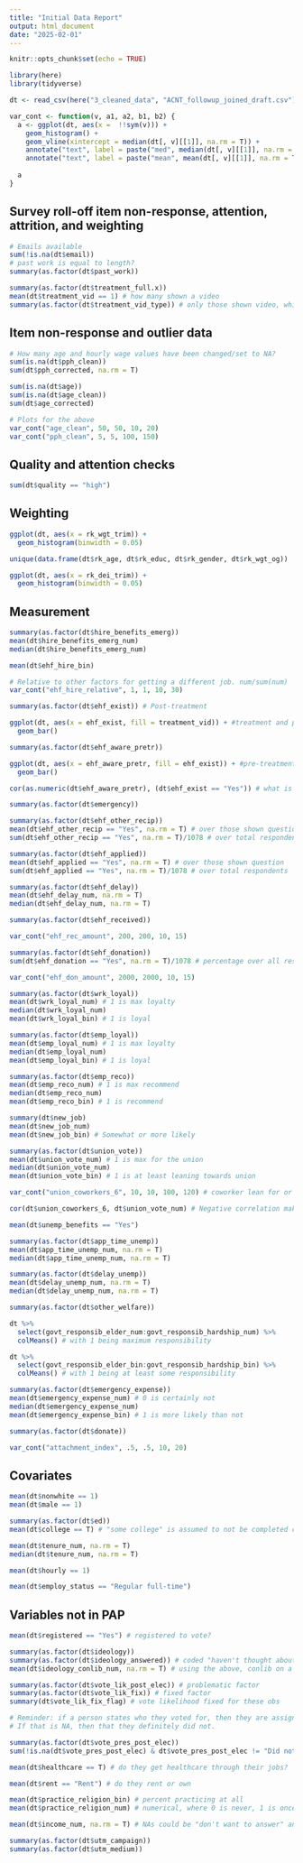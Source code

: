 ```yaml
---
title: "Initial Data Report"
output: html_document
date: "2025-02-01"
---
```


```r
knitr::opts_chunk$set(echo = TRUE)

library(here)
library(tidyverse)

dt <- read_csv(here("3_cleaned_data", "ACNT_followup_joined_draft.csv"))

var_cont <- function(v, a1, a2, b1, b2) {
  a <- ggplot(dt, aes(x =  !!sym(v))) +
    geom_histogram() +
    geom_vline(xintercept = median(dt[, v][[1]], na.rm = T)) +
    annotate("text", label = paste("med", median(dt[, v][[1]], na.rm = T)), x = a1, y = b1) +
    annotate("text", label = paste("mean", mean(dt[, v][[1]], na.rm = T)), x = a2, y = b2)
  
  a
}
```

## Survey roll-off item non-response, attention, attrition, and weighting

```r
# Emails available
sum(!is.na(dt$email))
# past work is equal to length?
summary(as.factor(dt$past_work))
```
```r
summary(as.factor(dt$treatment_full.x))
mean(dt$treatment_vid == 1) # how many shown a video
summary(as.factor(dt$treatment_vid_type)) # only those shown video, which one?
```



## Item non-response and outlier data

```r
# How many age and hourly wage values have been changed/set to NA?
sum(is.na(dt$pph_clean))
sum(dt$pph_corrected, na.rm = T)

sum(is.na(dt$age))
sum(is.na(dt$age_clean))
sum(dt$age_corrected)

# Plots for the above
var_cont("age_clean", 50, 50, 10, 20)
var_cont("pph_clean", 5, 5, 100, 150)
```

## Quality and attention checks

```r
sum(dt$quality == "high")
```
## Weighting

```r
ggplot(dt, aes(x = rk_wgt_trim)) +
  geom_histogram(binwidth = 0.05)

unique(data.frame(dt$rk_age, dt$rk_educ, dt$rk_gender, dt$rk_wgt_og))

ggplot(dt, aes(x = rk_dei_trim)) +
  geom_histogram(binwidth = 0.05)
```

## Measurement

```r
summary(as.factor(dt$hire_benefits_emerg))
mean(dt$hire_benefits_emerg_num)
median(dt$hire_benefits_emerg_num)

mean(dt$ehf_hire_bin)

# Relative to other factors for getting a different job. num/sum(num)
var_cont("ehf_hire_relative", 1, 1, 10, 30)
```
```r
summary(as.factor(dt$ehf_exist)) # Post-treatment

ggplot(dt, aes(x = ehf_exist, fill = treatment_vid)) + #treatment and post-treatment ehf existance
  geom_bar()
```

```r
summary(as.factor(dt$ehf_aware_pretr))

ggplot(dt, aes(x = ehf_aware_pretr, fill = ehf_exist)) + #pre-treatment and post-treatment ehf existance
  geom_bar()

cor(as.numeric(dt$ehf_aware_pretr), (dt$ehf_exist == "Yes")) # what is the correlation between knowing pre-treatment and post-treatment?
```
```r
summary(as.factor(dt$emergency))
```
```r
summary(as.factor(dt$ehf_other_recip))
mean(dt$ehf_other_recip == "Yes", na.rm = T) # over those shown question
sum(dt$ehf_other_recip == "Yes", na.rm = T)/1078 # over total respondents
```
```r
summary(as.factor(dt$ehf_applied))
mean(dt$ehf_applied == "Yes", na.rm = T) # over those shown question
sum(dt$ehf_applied == "Yes", na.rm = T)/1078 # over total respondents

summary(as.factor(dt$ehf_delay))
mean(dt$ehf_delay_num, na.rm = T)
median(dt$ehf_delay_num, na.rm = T)
```
```r
summary(as.factor(dt$ehf_received))

var_cont("ehf_rec_amount", 200, 200, 10, 15)
```
```r
summary(as.factor(dt$ehf_donation))
sum(dt$ehf_donation == "Yes", na.rm = T)/1078 # percentage over all respondents

var_cont("ehf_don_amount", 2000, 2000, 10, 15)
```
```r
summary(as.factor(dt$wrk_loyal))
mean(dt$wrk_loyal_num) # 1 is max loyalty
median(dt$wrk_loyal_num)
mean(dt$wrk_loyal_bin) # 1 is loyal

summary(as.factor(dt$emp_loyal))
mean(dt$emp_loyal_num) # 1 is max loyalty
median(dt$emp_loyal_num)
mean(dt$emp_loyal_bin) # 1 is loyal
```
```r
summary(as.factor(dt$emp_reco))
mean(dt$emp_reco_num) # 1 is max recommend
median(dt$emp_reco_num)
mean(dt$emp_reco_bin) # 1 is recommend

summary(dt$new_job)
mean(dt$new_job_num)
mean(dt$new_job_bin) # Somewhat or more likely
```
```r
summary(as.factor(dt$union_vote))
mean(dt$union_vote_num) # 1 is max for the union
median(dt$union_vote_num)
mean(dt$union_vote_bin) # 1 is at least leaning towards union

var_cont("union_coworkers_6", 10, 10, 100, 120) # coworker lean for or against union

cor(dt$union_coworkers_6, dt$union_vote_num) # Negative correlation makes sense, since 0 is max for the union
```
```r
mean(dt$unemp_benefits == "Yes")

summary(as.factor(dt$app_time_unemp))
mean(dt$app_time_unemp_num, na.rm = T)
median(dt$app_time_unemp_num, na.rm = T)

summary(as.factor(dt$delay_unemp))
mean(dt$delay_unemp_num, na.rm = T)
median(dt$delay_unemp_num, na.rm = T)

summary(as.factor(dt$other_welfare))
```
```r
dt %>%
  select(govt_responsib_elder_num:govt_responsib_hardship_num) %>%
  colMeans() # with 1 being maximum responsibility

dt %>%
  select(govt_responsib_elder_bin:govt_responsib_hardship_bin) %>%
  colMeans() # with 1 being at least some responsibility

```

```r
summary(as.factor(dt$emergency_expense))
mean(dt$emergency_expense_num) # 0 is certainly not
median(dt$emergency_expense_num)
mean(dt$emergency_expense_bin) # 1 is more likely than not
```
```r
summary(as.factor(dt$donate))
```
```r
var_cont("attachment_index", .5, .5, 10, 20)
```
## Covariates

```r
mean(dt$nonwhite == 1)
mean(dt$male == 1)
```
```r
summary(as.factor(dt$ed))
mean(dt$college == T) # "some college" is assumed to not be completed college
```
```r
mean(dt$tenure_num, na.rm = T)
median(dt$tenure_num, na.rm = T)
```
```r
mean(dt$hourly == 1)
```
```r
mean(dt$employ_status == "Regular full-time")
```
## Variables not in PAP

```r
mean(dt$registered == "Yes") # registered to vote?

summary(as.factor(dt$ideology))
summary(as.factor(dt$ideology_answered)) # coded "haven't thought about it" as NA
mean(dt$ideology_conlib_num, na.rm = T) # using the above, conlib on a numerical scale. From 0 lib to 1 con

summary(as.factor(dt$vote_lik_post_elec)) # problematic factor
summary(as.factor(dt$vote_lik_fix)) # fixed factor
summary(dt$vote_lik_fix_flag) # vote likelihood fixed for these obs

# Reminder: if a person states who they voted for, then they are assigned that they definitely voted.
# If that is NA, then that they definitely did not.

summary(as.factor(dt$vote_pres_post_elec))
sum(!is.na(dt$vote_pres_post_elec) & dt$vote_pres_post_elec != "Did not vote for President")/1078 # turnout
```
```r
mean(dt$healthcare == T) # do they get healthcare through their jobs?
```
```r
mean(dt$rent == "Rent") # do they rent or own

mean(dt$practice_religion_bin) # percent practicing at all
mean(dt$practice_religion_num) # numerical, where 0 is never, 1 is once a week

mean(dt$income_num, na.rm = T) # NAs could be "don't want to answer" answers.
```
```r
summary(as.factor(dt$utm_campaign))
summary(as.factor(dt$utm_medium))
```



